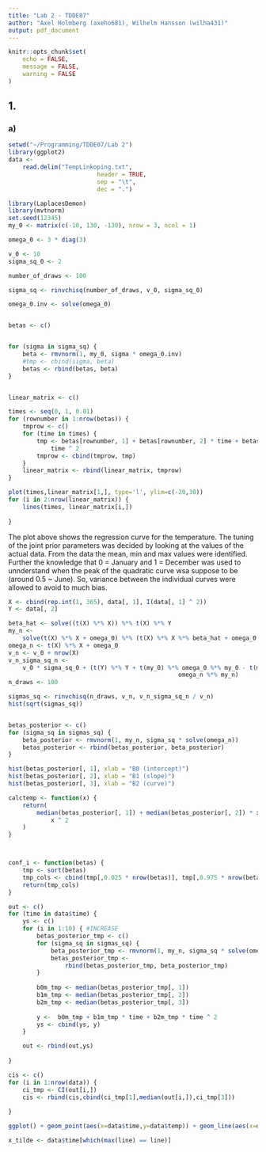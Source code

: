 ```yaml
---
title: "Lab 2 - TDDE07"
author: "Axel Holmberg (axeho681), Wilhelm Hansson (wilha431)"
output: pdf_document
---
```


```r
knitr::opts_chunk$set(
	echo = FALSE,
	message = FALSE,
	warning = FALSE
)
```

## 1.

### a)
```r
setwd("~/Programming/TDDE07/Lab 2")
library(ggplot2)
data <-
	read.delim("TempLinkoping.txt",
						 header = TRUE,
						 sep = "\t",
						 dec = ".")

library(LaplacesDemon)
library(mvtnorm)
set.seed(12345)
my_0 <- matrix(c(-10, 130, -130), nrow = 3, ncol = 1)

omega_0 <- 3 * diag(3)

v_0 <- 10
sigma_sq_0 <- 2

number_of_draws <- 100

sigma_sq <- rinvchisq(number_of_draws, v_0, sigma_sq_0)

omega_0.inv <- solve(omega_0)


betas <- c()


for (sigma in sigma_sq) {
	beta <- rmvnorm(1, my_0, sigma * omega_0.inv)
	#tmp <- cbind(sigma, beta)
	betas <- rbind(betas, beta)
}


linear_matrix <- c()

times <- seq(0, 1, 0.01)
for (rownumber in 1:nrow(betas)) {
	tmprow <- c()
	for (time in times) {
		tmp <- betas[rownumber, 1] + betas[rownumber, 2] * time + betas[rownumber, 3] *
			time ^ 2
		tmprow <- cbind(tmprow, tmp)
	}
	linear_matrix <- rbind(linear_matrix, tmprow)
}

plot(times,linear_matrix[1,], type='l', ylim=c(-20,30))
for (i in 2:nrow(linear_matrix)) {
	lines(times, linear_matrix[i,])
	
}

```

The plot above shows the regression curve for the temperature. The tuning of the joint prior parameters was decided by looking at the values of the actual data. From the data the mean, min and max values were identified. Further the knowledge that 0 = January and 1 = December was used to unnderstand when the peak of the quadratic curve wsa suppose to be (around 0.5 ~ June). So, variance between the individual curves were allowed to avoid to much bias.




```r

X <- cbind(rep.int(1, 365), data[, 1], I(data[, 1] ^ 2))
Y <- data[, 2]

beta_hat <- solve((t(X) %*% X)) %*% t(X) %*% Y
my_n <-
	solve(t(X) %*% X + omega_0) %*% (t(X) %*% X %*% beta_hat + omega_0 %*% my_0)
omega_n <- t(X) %*% X + omega_0
v_n <- v_0 + nrow(X)
v_n_sigma_sq_n <-
	v_0 * sigma_sq_0 + (t(Y) %*% Y + t(my_0) %*% omega_0 %*% my_0 - t(my_n) %*%
												omega_n %*% my_n)
n_draws <- 100

sigmas_sq <- rinvchisq(n_draws, v_n, v_n_sigma_sq_n / v_n)
hist(sqrt(sigmas_sq))


betas_posterior <- c()
for (sigma_sq in sigmas_sq) {
	beta_posterior <- rmvnorm(1, my_n, sigma_sq * solve(omega_n))
	betas_posterior <- rbind(betas_posterior, beta_posterior)
}

hist(betas_posterior[, 1], xlab = "B0 (intercept)")
hist(betas_posterior[, 2], xlab = "B1 (slope)")
hist(betas_posterior[, 3], xlab = "B2 (curve)")

calctemp <- function(x) {
	return(
		median(betas_posterior[, 1]) + median(betas_posterior[, 2]) * x + median(betas_posterior[, 3]) *
			x ^ 2
	)
}



conf_i <- function(betas) {
	tmp <- sort(betas)
	tmp_cols <- cbind(tmp[,0.025 * nrow(betas)], tmp[,0.975 * nrow(betas)])
	return(tmp_cols)
}

out <- c()
for (time in data$time) {
	ys <- c()
	for (i in 1:10) { #INCREASE
		betas_posterior_tmp <- c()
		for (sigma_sq in sigmas_sq) {
			beta_posterior_tmp <- rmvnorm(1, my_n, sigma_sq * solve(omega_n))
			betas_posterior_tmp <-
				rbind(betas_posterior_tmp, beta_posterior_tmp)
		}
		
		b0m_tmp <- median(betas_posterior_tmp[, 1])
		b1m_tmp <- median(betas_posterior_tmp[, 2])
		b2m_tmp <- median(betas_posterior_tmp[, 3])
		
		y <-  b0m_tmp + b1m_tmp * time + b2m_tmp * time ^ 2
		ys <- cbind(ys, y)
	}

	out <- rbind(out,ys)
	
}

cis <- c()
for (i in 1:nrow(data)) { 
	ci_tmp <- CI(out[i,])
	cis <- rbind(cis,cbind(ci_tmp[1],median(out[i,]),ci_tmp[3]))
	
}

ggplot() + geom_point(aes(x=data$time,y=data$temp)) + geom_line(aes(x=data$time,y=cis[,2])) + geom_line(aes(x=data$time,y=cis[,1],color="upper")) + geom_line(aes(x=data$time,y=cis[,3],color="lower"))

```



```r

x_tilde <- data$time[which(max(line) == line)]

```


```r



```